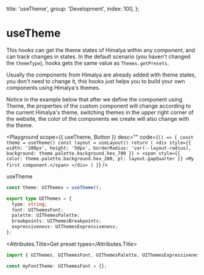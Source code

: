 
  title: 'useTheme',
  group: 'Development',
  index: 100,
};

# useTheme

This hooks can get the theme states of Himalya within any component, and can track changes in states.
In the default scenario (you haven't changed the `themeType`), hooks gets the same value as `Themes.getPresets`.

Usually the components from Himalya are already added with theme states, you don't need to change it,
this hooks just helps you to build your own components using Himalya's themes.

Notice in the example below that after we define the component using Theme,
the properties of the custom component will change according to the current Himalya's theme,
switching themes in the upper right corner of the website, the color of the components we create will also change with the theme.

<Playground
  scope={{ useTheme, Button }}
  desc=""
  code={`
() => {
  const theme = useTheme()
  const layout = useLayout()
  return (
    <div style={{
        width: '200px',
        height: '50px',
        borderRadius: 'var(--layout-radius),
        background: theme.palette.background.hex_700
      }}
    >
      <span style={{
          color: theme.palette.background.hex_200,
          pl: layout.gapQuarter
        }}
      >My first component.</span>
    </div>
  )
}
`}
/>

<Attributes edit="/app/hooks/use-theme.mdx">
<Attributes.Title>useTheme</Attributes.Title>

```ts
const theme: UIThemes = useTheme();

export type UIThemes = {
  type: string;
  font: UIThemesFont;
  palette: UIThemesPalette;
  breakpoints: UIThemesBreakpoints;
  expressiveness: UIThemesExpressiveness;
};
```

<Attributes.Title>Get preset types</Attributes.Title>

```ts
import { UIThemes, UIThemesFont, UIThemesPalette, UIThemesExpressiveness } from '@himalaya-ui/core';

const myFontTheme: UIThemesFont = {};
```

</Attributes>
